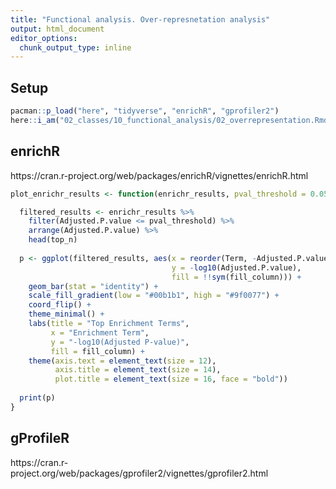 ```yaml
---
title: "Functional analysis. Over-represnetation analysis"
output: html_document
editor_options: 
  chunk_output_type: inline
---
```


## Setup

```r
pacman::p_load("here", "tidyverse", "enrichR", "gprofiler2")
here::i_am("02_classes/10_functional_analysis/02_overrepresentation.Rmd")
```

## enrichR

https://cran.r-project.org/web/packages/enrichR/vignettes/enrichR.html

```r

plot_enrichr_results <- function(enrichr_results, pval_threshold = 0.05, top_n = 10, fill_column = "Combined.Score") {

  filtered_results <- enrichr_results %>%
    filter(Adjusted.P.value <= pval_threshold) %>%
    arrange(Adjusted.P.value) %>%
    head(top_n)
  
  p <- ggplot(filtered_results, aes(x = reorder(Term, -Adjusted.P.value), 
                                    y = -log10(Adjusted.P.value), 
                                    fill = !!sym(fill_column))) +
    geom_bar(stat = "identity") +
    scale_fill_gradient(low = "#00b1b1", high = "#9f0077") +
    coord_flip() +
    theme_minimal() +
    labs(title = "Top Enrichment Terms",
         x = "Enrichment Term",
         y = "-log10(Adjusted P-value)",
         fill = fill_column) +
    theme(axis.text = element_text(size = 12),
          axis.title = element_text(size = 14),
          plot.title = element_text(size = 16, face = "bold"))
  
  print(p)
}
```

## gProfileR

https://cran.r-project.org/web/packages/gprofiler2/vignettes/gprofiler2.html

```r

```

